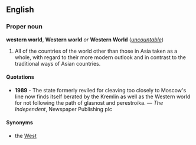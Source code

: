 ==English==
===Proper noun===
'''western world''', '''Western world''' ''or'' '''Western World''' (''[[uncountable]]'')

#All of the countries of the world other than those in Asia taken as a whole, with regard to their more modern outlook and in contrast to the traditional ways of Asian countries.

====Quotations====
*'''1989''' - The state formerly reviled for cleaving too closely to Moscow's line now finds itself berated by the Kremlin as well as the Western world for not following the path of glasnost and perestroika. &mdash; ''The Independent'', Newspaper Publishing plc

====Synonyms====
*the [[West]]